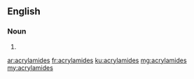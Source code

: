 ==English==

===Noun===
{{head|en|noun plural form}}

# {{plural of|acrylamide|lang=en}}

[[ar:acrylamides]]
[[fr:acrylamides]]
[[ku:acrylamides]]
[[mg:acrylamides]]
[[my:acrylamides]]